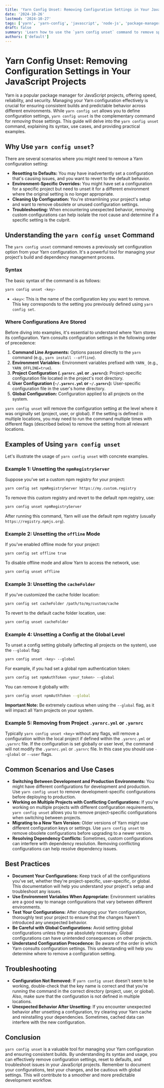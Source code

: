 ```yaml
---
title: 'Yarn Config Unset: Removing Configuration Settings in Your JavaScript Projects'
date: '2024-10-26'
lastmod: '2024-10-27'
tags: ['yarn', 'yarn-config', 'javascript', 'node-js', 'package-manager', 'configuration']
draft: false
summary: 'Learn how to use the `yarn config unset` command to remove specific configuration settings in your Yarn projects, ensuring clean and predictable build environments. This comprehensive guide covers the command syntax, use cases, and best practices.'
authors: ['default']
---
```


# Yarn Config Unset: Removing Configuration Settings in Your JavaScript Projects

Yarn is a popular package manager for JavaScript projects, offering speed, reliability, and security.  Managing your Yarn configuration effectively is crucial for ensuring consistent builds and predictable behavior across different environments. While `yarn config set` allows you to define configuration settings, `yarn config unset` is the complementary command for *removing* those settings. This guide will delve into the `yarn config unset` command, explaining its syntax, use cases, and providing practical examples.

## Why Use `yarn config unset`?

There are several scenarios where you might need to remove a Yarn configuration setting:

*   **Resetting to Defaults:**  You may have inadvertently set a configuration that's causing issues, and you want to revert to the default behavior.
*   **Environment-Specific Overrides:** You might have set a configuration for a specific project but need to unset it for a different environment where the original setting is no longer appropriate.
*   **Cleaning Up Configuration:** You're streamlining your project's setup and want to remove obsolete or unused configuration settings.
*   **Troubleshooting:**  When encountering unexpected behavior, removing custom configurations can help isolate the root cause and determine if a specific setting is the culprit.

## Understanding the `yarn config unset` Command

The `yarn config unset` command removes a previously set configuration option from your Yarn configuration.  It's a powerful tool for managing your project's build and dependency management process.

### Syntax

The basic syntax of the command is as follows:

```bash
yarn config unset <key>
```

*   `<key>`:  This is the name of the configuration key you want to remove.  This key corresponds to the setting you previously defined using `yarn config set`.

### Where Configurations Are Stored

Before diving into examples, it's essential to understand where Yarn stores its configuration. Yarn consults configuration settings in the following order of precedence:

1.  **Command Line Arguments:** Options passed directly to the `yarn` command (e.g., `yarn install --offline`).
2.  **Environment Variables:** Environment variables prefixed with `YARN_` (e.g., `YARN_OFFLINE=true`).
3.  **Project Configuration (`.yarnrc.yml` or `.yarnrc`):**  Project-specific configuration file located in the project's root directory.
4.  **User Configuration (`~/.yarnrc.yml` or `~/.yarnrc`):** User-specific configuration file in the user's home directory.
5.  **Global Configuration:** Configuration applied to all projects on the system.

`yarn config unset` will remove the configuration setting at the level where it was originally set (project, user, or global).  If the setting is defined in multiple locations, you may need to run the command multiple times with different flags (described below) to remove the setting from all relevant locations.

## Examples of Using `yarn config unset`

Let's illustrate the usage of `yarn config unset` with concrete examples.

### Example 1: Unsetting the `npmRegistryServer`

Suppose you've set a custom npm registry for your project:

```bash
yarn config set npmRegistryServer https://my.custom.registry
```

To remove this custom registry and revert to the default npm registry, use:

```bash
yarn config unset npmRegistryServer
```

After running this command, Yarn will use the default npm registry (usually `https://registry.npmjs.org`).

### Example 2: Unsetting the `offline` Mode

If you've enabled offline mode for your project:

```bash
yarn config set offline true
```

To disable offline mode and allow Yarn to access the network, use:

```bash
yarn config unset offline
```

### Example 3: Unsetting the `cacheFolder`

If you've customized the cache folder location:

```bash
yarn config set cacheFolder /path/to/my/custom/cache
```

To revert to the default cache folder location, use:

```bash
yarn config unset cacheFolder
```

### Example 4: Unsetting a Config at the Global Level

To unset a config setting globally (affecting all projects on the system), use the `--global` flag:

```bash
yarn config unset <key> --global
```

For example, if you had set a global npm authentication token:

```bash
yarn config set npmAuthToken <your_token> --global
```

You can remove it globally with:

```bash
yarn config unset npmAuthToken --global
```

**Important Note:**  Be extremely cautious when using the `--global` flag, as it will impact all Yarn projects on your system.

### Example 5: Removing from Project `.yarnrc.yml` or `.yarnrc`

Typically `yarn config unset <key>` without any flags, will remove a configuration within the local project if defined within the `.yarnrc.yml` or `.yarnrc` file.  If the configuration is set globally or user level, the command will not modify the `.yarnrc.yml` or `.yarnrc` file. In this case you should use `--global` or `--user` flags.

## Common Scenarios and Use Cases

*   **Switching Between Development and Production Environments:**  You might have different configurations for development and production.  Use `yarn config unset` to remove development-specific configurations before deploying to production.
*   **Working on Multiple Projects with Conflicting Configurations:**  If you're working on multiple projects with different configuration requirements, `yarn config unset` allows you to remove project-specific configurations when switching between projects.
*   **Migrating to a New Yarn Version:**  Older versions of Yarn might use different configuration keys or settings.  Use `yarn config unset` to remove obsolete configurations before upgrading to a newer version.
*   **Resolving Dependency Conflicts:** Sometimes, custom configurations can interfere with dependency resolution.  Removing conflicting configurations can help resolve dependency issues.

## Best Practices

*   **Document Your Configurations:**  Keep track of all the configurations you've set, whether they're project-specific, user-specific, or global. This documentation will help you understand your project's setup and troubleshoot any issues.
*   **Use Environment Variables When Appropriate:**  Environment variables are a good way to manage configurations that vary between different environments.
*   **Test Your Configurations:**  After changing your Yarn configuration, thoroughly test your project to ensure that the changes haven't introduced any unexpected behavior.
*   **Be Careful with Global Configurations:**  Avoid setting global configurations unless they are absolutely necessary.  Global configurations can have unintended consequences on other projects.
*   **Understand Configuration Precedence:** Be aware of the order in which Yarn consults configuration settings.  This understanding will help you determine where to remove a configuration setting.

## Troubleshooting

*   **Configuration Not Removed:** If `yarn config unset` doesn't seem to be working, double-check that the key name is correct and that you're running the command in the correct directory (project, user, or global). Also, make sure that the configuration is not defined in multiple locations.
*   **Unexpected Behavior After Unsetting:**  If you encounter unexpected behavior after unsetting a configuration, try clearing your Yarn cache and reinstalling your dependencies.  Sometimes, cached data can interfere with the new configuration.

## Conclusion

`yarn config unset` is a valuable tool for managing your Yarn configuration and ensuring consistent builds. By understanding its syntax and usage, you can effectively remove configuration settings, reset to defaults, and troubleshoot issues in your JavaScript projects. Remember to document your configurations, test your changes, and be cautious with global settings. This will contribute to a smoother and more predictable development workflow.